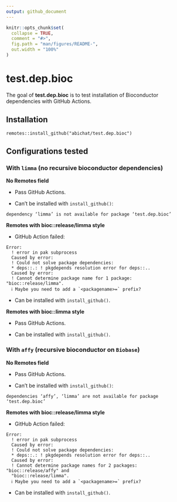 ```yaml
---
output: github_document
---
```


<!-- README.md is generated from README.Rmd. Please edit that file -->

```r
knitr::opts_chunk$set(
  collapse = TRUE,
  comment = "#>",
  fig.path = "man/figures/README-",
  out.width = "100%"
)
```

# test.dep.bioc

The goal of **test.dep.bioc** is to test installation of Bioconductor dependencies with GitHub Actions.

## Installation

```
remotes::install_github("abichat/test.dep.bioc")
```

## Configurations tested

### With `limma` (no recursive bioconductor dependencies)

**No Remotes field**

* Pass GitHub Actions.

* Can't be installed with `install_github()`:

```
dependency ‘limma’ is not available for package ‘test.dep.bioc’
```

**Remotes with bioc::release/limma style**

* GitHub Action failed:

```
Error: 
  ! error in pak subprocess
  Caused by error: 
  ! Could not solve package dependencies:
  * deps::.: ! pkgdepends resolution error for deps::..
  Caused by error: 
  ! Cannot determine package name for 1 package: "bioc::release/limma".
  ℹ Maybe you need to add a `<packagename>=` prefix?
```

* Can be installed with `install_github()`.


**Remotes with bioc::limma style**

* Pass GitHub Actions.

* Can be installed with `install_github()`.


### With `affy` (recursive bioconductor on `Biobase`)

**No Remotes field**

* Pass GitHub Actions.

* Can't be installed with `install_github()`:

```
dependencies ‘affy’, ‘limma’ are not available for package ‘test.dep.bioc’
```

**Remotes with bioc::release/limma style**

* GitHub Action failed:

```
Error: 
  ! error in pak subprocess
  Caused by error: 
  ! Could not solve package dependencies:
  * deps::.: ! pkgdepends resolution error for deps::..
  Caused by error: 
  ! Cannot determine package names for 2 packages: "bioc::release/affy" and
  "bioc::release/limma".
  ℹ Maybe you need to add a `<packagename>=` prefix?
```

* Can be installed with `install_github()`.
